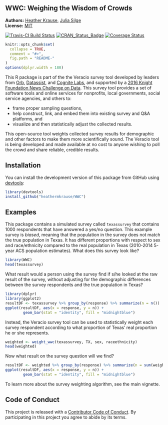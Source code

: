 <!-- README.md is generated from README.Rmd. Please edit that file -->

WWC: Weighing the Wisdom of Crowds
----------------------------------

**Authors:** [Heather Krause](http://idatassist.com/), [Julia Silge](http://juliasilge.com/)<br/>
**License:** [MIT](https://opensource.org/licenses/MIT)

[![Travis-CI Build Status](https://travis-ci.org/heathermkrause/WWC.svg?branch=master)](https://travis-ci.org/heathermkrause/WWC)
[![CRAN_Status_Badge](http://www.r-pkg.org/badges/version/WWC)](https://cran.r-project.org/package=WWC)
[![Coverage Status](https://img.shields.io/codecov/c/github/heathermkrause/WWC/master.svg)](https://codecov.io/github/heathermkrause/WWC?branch=master)


```r
knitr::opts_chunk$set(
  collapse = TRUE,
  comment = "#>",
  fig.path = "README-"
)
options(dplyr.width = 180)
```

This R package is part of the the Veracio survey tool developed by leaders from [Orb](http://www.orbmedia.org/), [Datassist](http://idatassist.com/), and [Cognite Labs](http://www.cognitelabs.com/), and supported by a [2016 Knight Foundation News Challenge on Data](http://idatassist.com/knight/). This survey tool provides a set of software tools and online services for nonprofits, local governments, social service agencies, and others to:

- frame proper sampling questions,
- help construct, link, and embed them into existing survey and Q&A platforms, and 
- visualize and then statistically adjust the collected results.

This open-source tool weights collected survey results for demographic and other factors to make them more scientifically sound. The Veracio tool is being developed and made available at no cost to anyone wishing to poll the crowd and share reliable, credible results.

## Installation

You can install the development version of this package from GitHub using [devtools](https://github.com/hadley/devtools):

```r
library(devtools)
install_github("heathermkrause/WWC")
```

## Examples

This package contains a simulated survey called `texassurvey` that contains 1000 respondents that have answered a yes/no question. This example survey is *biased*, meaning that the population in the survey does not match the true population in Texas. It has different proportions with respect to sex and race/ethnicity compared to the real population in Texas (2010-2014 5-year ACS population estimates). What does this survey look like?

```r
library(WWC)
head(texassurvey)
```

What result would a person using the survey find if s/he looked at the raw result of the survey, without adjusting for the demographic differences between the survey respondents and the true population in Texas?

```r
library(dplyr)
library(ggplot2)
resultDF <- texassurvey %>% group_by(response) %>% summarize(n = n())
ggplot(resultDF, aes(x = response, y = n)) +
        geom_bar(stat = "identity", fill = "midnightblue")
```

Instead, the Veracio survey tool can be used to statistically weight each survey respondent according to what proportion of Texas' real proportion he or she represents.

```r
weighted <- weight_wwc(texassurvey, TX, sex, raceethnicity)
head(weighted)
```

Now what result on the survey question will we find?

```r
resultDF <- weighted %>% group_by(response) %>% summarize(n = sum(weight))
ggplot(resultDF, aes(x = response, y = n)) +
        geom_bar(stat = "identity", fill = "midnightblue")
```

To learn more about the survey weighting algorithm, see the main vignette.

## Code of Conduct

This project is released with a [Contributor Code of Conduct](CONDUCT.md). By participating in this project you agree to abide by its terms.
